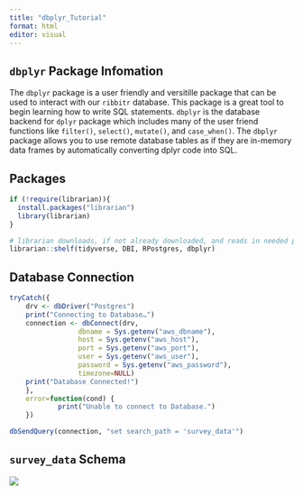 ```yaml
---
title: "dbplyr_Tutorial"
format: html
editor: visual
---
```


## `dbplyr` Package Infomation

The `dbplyr` package is a user friendly and versitille package that can be used to interact with our `ribbitr` database. This package is a great tool to begin learning how to write SQL statements. `dbplyr` is the database backend for `dplyr` package which includes many of the user friend functions like `filter()`, `select()`, `mutate()`, and `case_when()`. The `dbplyr` package allows you to use remote database tables as if they are in-memory data frames by automatically converting dplyr code into SQL.

## Packages

```r

if (!require(librarian)){
  install.packages("librarian")
  library(librarian)
}

# librarian downloads, if not already downloaded, and reads in needed packages
librarian::shelf(tidyverse, DBI, RPostgres, dbplyr)

```

## Database Connection

```r

tryCatch({
    drv <- dbDriver("Postgres")
    print("Connecting to Database…")
    connection <- dbConnect(drv, 
                 dbname = Sys.getenv("aws_dbname"),
                 host = Sys.getenv("aws_host"), 
                 port = Sys.getenv("aws_port"),
                 user = Sys.getenv("aws_user"), 
                 password = Sys.getenv("aws_password"),
                 timezone=NULL)
    print("Database Connected!")
    },
    error=function(cond) {
            print("Unable to connect to Database.")
    })

dbSendQuery(connection, "set search_path = 'survey_data'")

```

## `survey_data` Schema

![](images/schema.png)

```r


```
